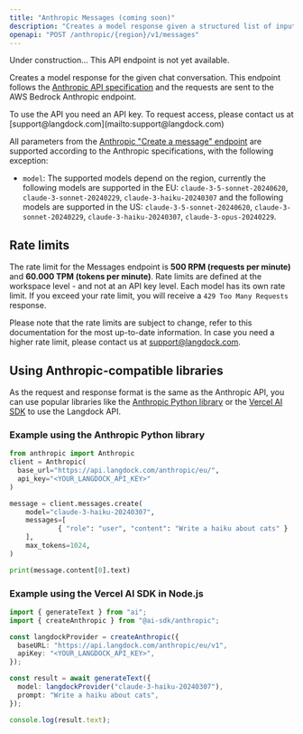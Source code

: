 ```yaml
---
title: "Anthropic Messages (coming soon)"
description: "Creates a model response given a structured list of input messages using the Anthropic API."
openapi: "POST /anthropic/{region}/v1/messages"
---
```


<Warning>Under construction... This API endpoint is not yet available.</Warning>

Creates a model response for the given chat conversation. This endpoint follows the [Anthropic API specification](https://docs.anthropic.com/en/api/messages) and the requests are sent to the AWS Bedrock Anthropic endpoint.

<Info>
  To use the API you need an API key. To request access, please contact us at
  [support@langdock.com](mailto:support@langdock.com)
</Info>

All parameters from the [Anthropic "Create a message" endpoint](https://docs.anthropic.com/en/api/messages) are supported according to the Anthropic specifications, with the following exception:

- `model`: The supported models depend on the region, currently the following models are supported in the EU: `claude-3-5-sonnet-20240620`, `claude-3-sonnet-20240229`, `claude-3-haiku-20240307` and the following models are supported in the US: `claude-3-5-sonnet-20240620`, `claude-3-sonnet-20240229`, `claude-3-haiku-20240307`, `claude-3-opus-20240229`.

## Rate limits

The rate limit for the Messages endpoint is **500 RPM (requests per minute)** and **60.000 TPM (tokens per minute)**. Rate limits are defined at the workspace level - and not at an API key level. Each model has its own rate limit. If you exceed your rate limit, you will receive a `429 Too Many Requests` response.

Please note that the rate limits are subject to change, refer to this documentation for the most up-to-date information.
In case you need a higher rate limit, please contact us at [support@langdock.com](mailto:support@langdock.com).

## Using Anthropic-compatible libraries

As the request and response format is the same as the Anthropic API, you can use popular libraries like the [Anthropic Python library](https://github.com/anthropics/anthropic-sdk-python) or the [Vercel AI SDK](https://sdk.vercel.ai/docs/introduction) to use the Langdock API.

### Example using the Anthropic Python library

```python
from anthropic import Anthropic
client = Anthropic(
  base_url="https://api.langdock.com/anthropic/eu/",
  api_key="<YOUR_LANGDOCK_API_KEY>"
)

message = client.messages.create(
	model="claude-3-haiku-20240307",
	messages=[
			{ "role": "user", "content": "Write a haiku about cats" }
	],
	max_tokens=1024,
)

print(message.content[0].text)
```

### Example using the Vercel AI SDK in Node.js

```typescript
import { generateText } from "ai";
import { createAnthropic } from "@ai-sdk/anthropic";

const langdockProvider = createAnthropic({
  baseURL: "https://api.langdock.com/anthropic/eu/v1",
  apiKey: "<YOUR_LANGDOCK_API_KEY>",
});

const result = await generateText({
  model: langdockProvider("claude-3-haiku-20240307"),
  prompt: "Write a haiku about cats",
});

console.log(result.text);
```
